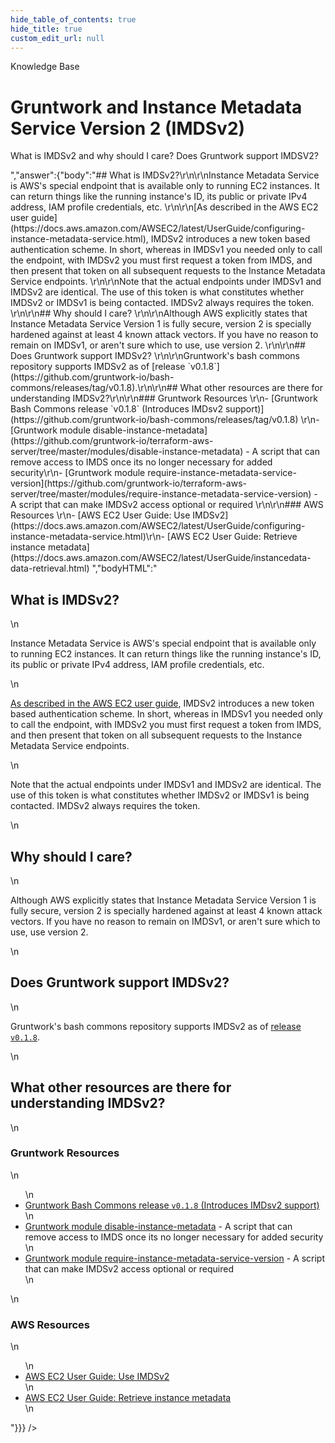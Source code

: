 ```yaml
---
hide_table_of_contents: true
hide_title: true
custom_edit_url: null
---
```



<head>
  <link rel="canonical" href="https://github.com/gruntwork-io/knowledge-base/discussions/298" />
</head>

<CenterLayout>
<span className="searchCategory">Knowledge Base</span>
<h1>Gruntwork and Instance Metadata Service Version 2 (IMDSv2)</h1>
<GitHub discussion={{"id":"D_kwDOF8slf84APB5B","number":298,"author":{"login":"zackproser"},"title":"Gruntwork and Instance Metadata Service Version 2 (IMDSv2)","body":"What is IMDSv2 and why should I care? Does Gruntwork support IMDSV2?","bodyHTML":"<p dir=\"auto\">What is IMDSv2 and why should I care? Does Gruntwork support IMDSV2?</p>","answer":{"body":"## What is IMDSv2?\r\n\r\nInstance Metadata Service is AWS's special endpoint that is available only to running EC2 instances. It can return things like the running instance's ID, its public or private IPv4 address, IAM profile credentials, etc. \r\n\r\n[As described in the AWS EC2 user guide](https://docs.aws.amazon.com/AWSEC2/latest/UserGuide/configuring-instance-metadata-service.html), IMDSv2 introduces a new token based authentication scheme. In short, whereas in IMDSv1 you needed only to call the endpoint, with IMDSv2 you must first request a token from IMDS, and then present that token on all subsequent requests to the Instance Metadata Service endpoints. \r\n\r\nNote that the actual endpoints under IMDSv1 and IMDSv2 are identical. The use of this token is what constitutes whether IMDSv2 or IMDSv1 is being contacted. IMDSv2 always requires the token. \r\n\r\n## Why should I care? \r\n\r\nAlthough AWS explicitly states that Instance Metadata Service Version 1 is fully secure, version 2 is specially hardened against at least 4 known attack vectors. If you have no reason to remain on IMDSv1, or aren't sure which to use, use version 2. \r\n\r\n## Does Gruntwork support IMDSv2? \r\n\r\nGruntwork's bash commons repository supports IMDSv2 as of [release `v0.1.8`](https://github.com/gruntwork-io/bash-commons/releases/tag/v0.1.8).\r\n\r\n## What other resources are there for understanding IMDSv2?\r\n\r\n### Gruntwork Resources \r\n- [Gruntwork Bash Commons release `v0.1.8` (Introduces IMDsv2 support)](https://github.com/gruntwork-io/bash-commons/releases/tag/v0.1.8) \r\n- [Gruntwork module disable-instance-metadata](https://github.com/gruntwork-io/terraform-aws-server/tree/master/modules/disable-instance-metadata) - A script that can remove access to IMDS once its no longer necessary for added security\r\n- [Gruntwork module require-instance-metadata-service-version](https://github.com/gruntwork-io/terraform-aws-server/tree/master/modules/require-instance-metadata-service-version) - A script that can make IMDSv2 access optional or required \r\n\r\n### AWS Resources \r\n- [AWS EC2 User Guide: Use IMDSv2](https://docs.aws.amazon.com/AWSEC2/latest/UserGuide/configuring-instance-metadata-service.html)\r\n- [AWS EC2 User Guide: Retrieve instance metadata](https://docs.aws.amazon.com/AWSEC2/latest/UserGuide/instancedata-data-retrieval.html) ","bodyHTML":"<h2 dir=\"auto\">What is IMDSv2?</h2>\n<p dir=\"auto\">Instance Metadata Service is AWS's special endpoint that is available only to running EC2 instances. It can return things like the running instance's ID, its public or private IPv4 address, IAM profile credentials, etc.</p>\n<p dir=\"auto\"><a href=\"https://docs.aws.amazon.com/AWSEC2/latest/UserGuide/configuring-instance-metadata-service.html\" rel=\"nofollow\">As described in the AWS EC2 user guide</a>, IMDSv2 introduces a new token based authentication scheme. In short, whereas in IMDSv1 you needed only to call the endpoint, with IMDSv2 you must first request a token from IMDS, and then present that token on all subsequent requests to the Instance Metadata Service endpoints.</p>\n<p dir=\"auto\">Note that the actual endpoints under IMDSv1 and IMDSv2 are identical. The use of this token is what constitutes whether IMDSv2 or IMDSv1 is being contacted. IMDSv2 always requires the token.</p>\n<h2 dir=\"auto\">Why should I care?</h2>\n<p dir=\"auto\">Although AWS explicitly states that Instance Metadata Service Version 1 is fully secure, version 2 is specially hardened against at least 4 known attack vectors. If you have no reason to remain on IMDSv1, or aren't sure which to use, use version 2.</p>\n<h2 dir=\"auto\">Does Gruntwork support IMDSv2?</h2>\n<p dir=\"auto\">Gruntwork's bash commons repository supports IMDSv2 as of <a href=\"https://github.com/gruntwork-io/bash-commons/releases/tag/v0.1.8\">release <code class=\"notranslate\">v0.1.8</code></a>.</p>\n<h2 dir=\"auto\">What other resources are there for understanding IMDSv2?</h2>\n<h3 dir=\"auto\">Gruntwork Resources</h3>\n<ul dir=\"auto\">\n<li><a href=\"https://github.com/gruntwork-io/bash-commons/releases/tag/v0.1.8\">Gruntwork Bash Commons release <code class=\"notranslate\">v0.1.8</code> (Introduces IMDsv2 support)</a></li>\n<li><a href=\"https://github.com/gruntwork-io/terraform-aws-server/tree/master/modules/disable-instance-metadata\">Gruntwork module disable-instance-metadata</a> - A script that can remove access to IMDS once its no longer necessary for added security</li>\n<li><a href=\"https://github.com/gruntwork-io/terraform-aws-server/tree/master/modules/require-instance-metadata-service-version\">Gruntwork module require-instance-metadata-service-version</a> - A script that can make IMDSv2 access optional or required</li>\n</ul>\n<h3 dir=\"auto\">AWS Resources</h3>\n<ul dir=\"auto\">\n<li><a href=\"https://docs.aws.amazon.com/AWSEC2/latest/UserGuide/configuring-instance-metadata-service.html\" rel=\"nofollow\">AWS EC2 User Guide: Use IMDSv2</a></li>\n<li><a href=\"https://docs.aws.amazon.com/AWSEC2/latest/UserGuide/instancedata-data-retrieval.html\" rel=\"nofollow\">AWS EC2 User Guide: Retrieve instance metadata</a></li>\n</ul>"}}} />

</CenterLayout>
  

<!-- ##DOCS-SOURCER-START
{
  "sourcePlugin": "github-discussions",
  "hash": "3cbaa30dd20faca23a84ab8688d31098"
}
##DOCS-SOURCER-END -->
